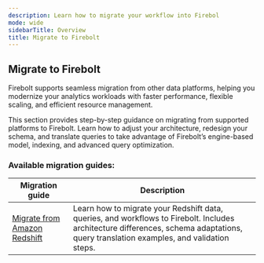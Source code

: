 ```yaml
---
description: Learn how to migrate your workflow into Firebol
mode: wide
sidebarTitle: Overview
title: Migrate to Firebolt
---
```


## Migrate to Firebolt

Firebolt supports seamless migration from other data platforms, helping you modernize your analytics workloads with faster performance, flexible scaling, and efficient resource management.  

This section provides step-by-step guidance on migrating from supported platforms to Firebolt. Learn how to adjust your architecture, redesign your schema, and translate queries to take advantage of Firebolt’s engine-based model, indexing, and advanced query optimization.  

### Available migration guides:  

| Migration guide | Description |
|-----------------|-------------|
| [Migrate from Amazon Redshift](/Guides/migration-guides/redshift) | Learn how to migrate your Redshift data, queries, and workflows to Firebolt. Includes architecture differences, schema adaptations, query translation examples, and validation steps. |
